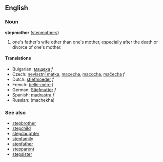 ==English==

===Noun===
'''stepmother''' ([[stepmothers]])

# one's father's wife other than one's mother, especially after the death or divorce of one's mother.

====Translations====
*Bulgarian: [[мащеха]] ''f''
*Czech: [[nevlastní matka]], [[macecha]], [[macocha]], [[mačecha]] ''f''
*Dutch: [[stiefmoeder]] ''f''
*French: [[belle-mère]] ''f''
*German: [[Stiefmutter]] ''f''
*Spanish: [[madrastra]] ''f''
*Russian: (machekha)

===See also===
*[[stepbrother]]
*[[stepchild]]
*[[stepdaughter]]
*[[stepfamily]]
*[[stepfather]]
*[[stepparent]]
*[[stepsister]]